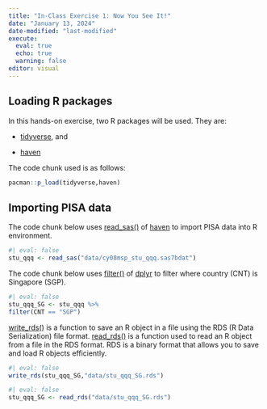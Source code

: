 ```yaml
---
title: "In-Class Exercise 1: Now You See It!"
date: "January 13, 2024"
date-modified: "last-modified"
execute: 
  eval: true
  echo: true
  warning: false
editor: visual
---
```


## Loading R packages

In this hands-on exercise, two R packages will be used. They are:

-   [tidyverse](https://www.tidyverse.org/), and

-   [haven](https://haven.tidyverse.org/)

The code chunk used is as follows:

```r
pacman::p_load(tidyverse,haven)
```

## Importing PISA data

The code chunk below uses [read_sas()](https://haven.tidyverse.org/reference/read_sas.html) of [haven](https://haven.tidyverse.org/) to import PISA data into R environment.

```r
#| eval: false
stu_qqq <- read_sas("data/cy08msp_stu_qqq.sas7bdat")
```

The code chunk below uses [filter()](https://dplyr.tidyverse.org/reference/filter.html) of [dplyr](https://dplyr.tidyverse.org/) to filter where country (CNT) is Singapore (SGP).

```r
#| eval: false
stu_qqq_SG <- stu_qqq %>%
filter(CNT == "SGP")
```

[write_rds()](https://readr.tidyverse.org/reference/read_rds.html) is a function to save an R object in a file using the RDS (R Data Serialization) file format. [read_rds()](https://readr.tidyverse.org/reference/read_rds.html) is a function used to read an R object from a file in the RDS format. RDS is a binary format that allows you to save and load R objects efficiently.

```r
#| eval: false
write_rds(stu_qqq_SG,"data/stu_qqq_SG.rds")
```

```r
#| eval: false
stu_qqq_SG <- read_rds("data/stu_qqq_SG.rds")
```
